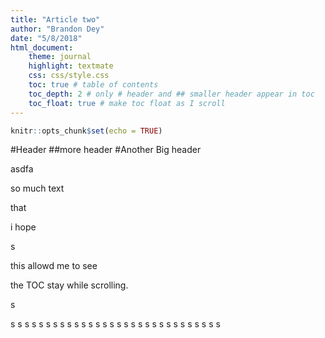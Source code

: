 ```yaml
---
title: "Article two"
author: "Brandon Dey"
date: "5/8/2018"
html_document:
    theme: journal
    highlight: textmate
    css: css/style.css
    toc: true # table of contents
    toc_depth: 2 # only # header and ## smaller header appear in toc
    toc_float: true # make toc float as I scroll
---
```


```r
knitr::opts_chunk$set(echo = TRUE)
```


#Header
##more header
#Another Big header








asdfa




so much text 


that  

i hope 


s

this allowd me to see


the TOC stay while scrolling.

s


s
s
s
s
s
s
s
s
s
s
s
s
s
s
s
s
s
s
s
s
s
s
s
s
s
s
s
s
s
s